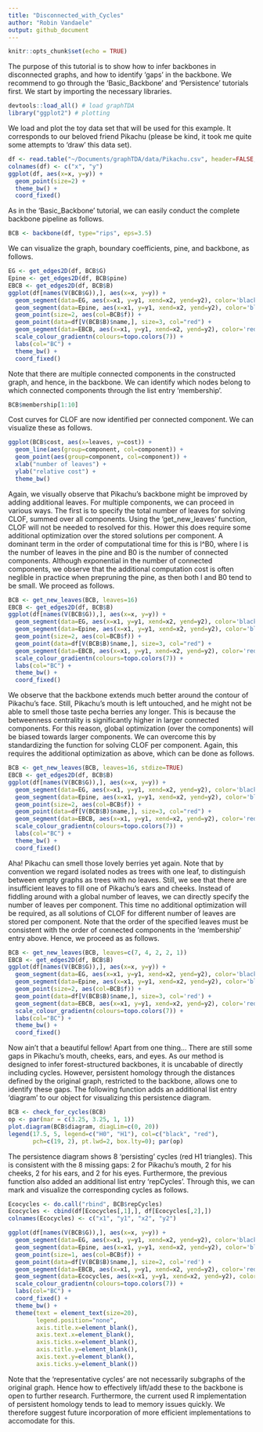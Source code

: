 ```yaml
---
title: "Disconnected_with_Cycles"
author: "Robin Vandaele"
output: github_document
---
```


```r
knitr::opts_chunk$set(echo = TRUE)
```

The purpose of this tutorial is to show how to infer backbones in disconnected graphs, and how to identify 'gaps' in the backbone.
We recommend to go through the 'Basic_Backbone' and 'Persistence' tutorials first.
We start by importing the necessary libraries.

```r
devtools::load_all() # load graphTDA
library("ggplot2") # plotting
```

We load and plot the toy data set that will be used for this example.
It corresponds to our beloved friend Pikachu (please be kind, it took me quite some attempts to 'draw' this data set).

```r
df <- read.table("~/Documents/graphTDA/data/Pikachu.csv", header=FALSE, sep=",")
colnames(df) <- c("x", "y")
ggplot(df, aes(x=x, y=y)) +
  geom_point(size=2) +
  theme_bw() +
  coord_fixed()
```

As in the 'Basic_Backbone' tutorial, we can easily conduct the complete backbone pipeline as follows.

```r
BCB <- backbone(df, type="rips", eps=3.5)
```

We can visualize the graph, boundary coefficients, pine, and backbone, as follows.

```r
EG <- get_edges2D(df, BCB$G)
Epine <- get_edges2D(df, BCB$pine)
EBCB <- get_edges2D(df, BCB$B)
ggplot(df[names(V(BCB$G)),], aes(x=x, y=y)) +
  geom_segment(data=EG, aes(x=x1, y=y1, xend=x2, yend=y2), color='black', alpha=0.15) +
  geom_segment(data=Epine, aes(x=x1, y=y1, xend=x2, yend=y2), color='black') +
  geom_point(size=2, aes(col=BCB$f)) +
  geom_point(data=df[V(BCB$B)$name,], size=3, col="red") +
  geom_segment(data=EBCB, aes(x=x1, y=y1, xend=x2, yend=y2), color='red', size=2) +
  scale_colour_gradientn(colours=topo.colors(7)) +
  labs(col="BC") +
  theme_bw() +
  coord_fixed()
```

Note that there are multiple connected components in the constructed graph, and hence, in the backbone.
We can identify which nodes belong to which connected components through the list entry 'membership'.

```r
BCB$membership[1:10]
```

Cost curves for CLOF are now identified per connected component.
We can visualize these as follows.

```r
ggplot(BCB$cost, aes(x=leaves, y=cost)) +
  geom_line(aes(group=component, col=component)) +
  geom_point(aes(group=component, col=component)) +
  xlab("number of leaves") +
  ylab("relative cost") +
  theme_bw()
```

Again, we visually observe that Pikachu's backbone might be improved by adding additional leaves.
For multiple components, we can proceed in various ways.
The first is to specify the total number of leaves for solving CLOF, summed over all components.
Using the 'get_new_leaves' function, CLOF will not be needed to resolved for this.
Hower this does require some additional optimization over the stored solutions per component.
A dominant term in the order of computational time for this is l^B0, where l is the number of leaves in the pine and B0 is the number of connected components.
Although exponential in the number of connected components, we observe that the additional computation cost is often neglible in practice when prepruning the pine, as then both l and B0 tend to be small. 
We proceed as follows.

```r
BCB <- get_new_leaves(BCB, leaves=16)
EBCB <- get_edges2D(df, BCB$B)
ggplot(df[names(V(BCB$G)),], aes(x=x, y=y)) +
  geom_segment(data=EG, aes(x=x1, y=y1, xend=x2, yend=y2), color='black', alpha=0.15) +
  geom_segment(data=Epine, aes(x=x1, y=y1, xend=x2, yend=y2), color='black') +
  geom_point(size=2, aes(col=BCB$f)) +
  geom_point(data=df[V(BCB$B)$name,], size=3, col="red") +
  geom_segment(data=EBCB, aes(x=x1, y=y1, xend=x2, yend=y2), color='red', size=2) +
  scale_colour_gradientn(colours=topo.colors(7)) +
  labs(col="BC") +
  theme_bw() +
  coord_fixed()
```

We observe that the backbone extends much better around the contour of Pikachu's face.
Still, Pikachu's mouth is left untouched, and he might not be able to smell those taste pecha berries any longer.
This is because the betweenness centrality is significantly higher in larger connected components.
For this reason, global optimization (over the components) will be biased towards larger components.
We can overcome this by standardizing the function for solving CLOF per component.
Again, this requires the additional optimization as above, which can be done as follows.

```r
BCB <- get_new_leaves(BCB, leaves=16, stdize=TRUE)
EBCB <- get_edges2D(df, BCB$B)
ggplot(df[names(V(BCB$G)),], aes(x=x, y=y)) +
  geom_segment(data=EG, aes(x=x1, y=y1, xend=x2, yend=y2), color='black', alpha=0.15) +
  geom_segment(data=Epine, aes(x=x1, y=y1, xend=x2, yend=y2), color='black') +
  geom_point(size=2, aes(col=BCB$f)) +
  geom_point(data=df[V(BCB$B)$name,], size=3, col="red") +
  geom_segment(data=EBCB, aes(x=x1, y=y1, xend=x2, yend=y2), color='red', size=2) +
  scale_colour_gradientn(colours=topo.colors(7)) +
  labs(col="BC") +
  theme_bw() +
  coord_fixed()
```

Aha! Pikachu can smell those lovely berries yet again.
Note that by convention we regard isolated nodes as trees with one leaf, to distinguish between empty graphs as trees with no leaves.
Still, we see that there are insufficient leaves to fill one of Pikachu's ears and cheeks.
Instead of fiddling around with a global number of leaves, we can directly specify the number of leaves per component.
This time no additional optimization will be required, as all solutions of CLOF for different number of leaves are stored per component.
Note that the order of the specified leaves must be consistent with the order of connected components in the 'membership' entry above.
Hence, we proceed as as follows.

```r
BCB <- get_new_leaves(BCB, leaves=c(7, 4, 2, 2, 1))
EBCB <- get_edges2D(df, BCB$B)
ggplot(df[names(V(BCB$G)),], aes(x=x, y=y)) +
  geom_segment(data=EG, aes(x=x1, y=y1, xend=x2, yend=y2), color='black', alpha=0.15) +
  geom_segment(data=Epine, aes(x=x1, y=y1, xend=x2, yend=y2), color='black') +
  geom_point(size=2, aes(col=BCB$f)) +
  geom_point(data=df[V(BCB$B)$name,], size=3, col='red') +
  geom_segment(data=EBCB, aes(x=x1, y=y1, xend=x2, yend=y2), color='red', size=2) +
  scale_colour_gradientn(colours=topo.colors(7)) +
  labs(col="BC") +
  theme_bw() +
  coord_fixed()
```

Now ain't that a beautiful fellow!
Apart from one thing... There are still some gaps in Pikachu's mouth, cheeks, ears, and eyes.
As our method is designed to infer forest-structured backbones, it is uncabable of directly including cycles.
However, persistent homology through the distances defined by the original graph, restricted to the backbone, allows one to identify these gaps.
The following function adds an additional list entry 'diagram' to our object for visualizing this persistence diagram.

```r
BCB <- check_for_cycles(BCB)
op <- par(mar = c(3.25, 3.25, 1, 1))
plot.diagram(BCB$diagram, diagLim=c(0, 20))
legend(17.5, 5, legend=c("H0", "H1"), col=c("black", "red"), 
       pch=c(19, 2), pt.lwd=2, box.lty=0); par(op)
```

The persistence diagram shows 8 'persisting' cycles (red H1 triangles).
This is consistent with the 8 missing gaps: 2 for Pikachu's mouth, 2 for his cheeks, 2 for his ears, and 2 for his eyes.
Furthermore, the previous function also added an additional list entry 'repCycles'.
Through this, we can mark and visualize the corresponding cycles as follows.

```r
Ecocycles <- do.call("rbind", BCB$repCycles)
Ecocycles <- cbind(df[Ecocycles[,1],], df[Ecocycles[,2],])
colnames(Ecocycles) <- c("x1", "y1", "x2", "y2")

ggplot(df[names(V(BCB$G)),], aes(x=x, y=y)) +
  geom_segment(data=EG, aes(x=x1, y=y1, xend=x2, yend=y2), color='black', alpha=0.15) +
  geom_segment(data=Epine, aes(x=x1, y=y1, xend=x2, yend=y2), color='black') +
  geom_point(size=1, aes(col=BCB$f)) +
  geom_point(data=df[V(BCB$B)$name,], size=2, col='red') +
  geom_segment(data=EBCB, aes(x=x1, y=y1, xend=x2, yend=y2), color='red', size=1) +
  geom_segment(data=Ecocycles, aes(x=x1, y=y1, xend=x2, yend=y2), color='black', size=2, alpha=0.75) +
  scale_colour_gradientn(colours=topo.colors(7)) +
  labs(col="BC") +
  coord_fixed() +
  theme_bw() +
  theme(text = element_text(size=20),
        legend.position="none",
        axis.title.x=element_blank(),
        axis.text.x=element_blank(),
        axis.ticks.x=element_blank(),
        axis.title.y=element_blank(),
        axis.text.y=element_blank(),
        axis.ticks.y=element_blank())
```

Note that the 'representative cycles' are not necessarily subgraphs of the original graph.
Hence how to effectively lift/add these to the backbone is open to further research.
Furthermore, the current used R implementation of persistent homology tends to lead to memory issues quickly.
We therefore suggest future incorporation of more efficient implementations to accomodate for this.
